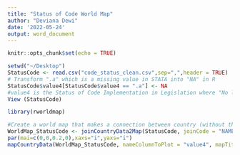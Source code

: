 ```yaml
---
title: "Status of Code World Map"
author: "Deviana Dewi"
date: '2022-05-24'
output: word_document
---
```


```r
knitr::opts_chunk$set(echo = TRUE)
```

```r
setwd("~/Desktop")
StatusCode <- read.csv("code_status_clean.csv",sep=",",header = TRUE)
# Transform ".a" which is a missing value in STATA into "NA" in R
StatusCode$value4[StatusCode$value4 == ".a"] <- NA
#value4 is the Status of Code Implementation in Legislation where "No legal measures" = 1; "Moderately aligned with the code" = 2; "Some provisions of the Code included" = 3; "Substantially aligned with the Code" = 4
View (StatusCode)
```

```r
library(rworldmap)

#Create a world map that makes a connection between country (without the code so it will be "NAME") and the column country_name 
WorldMap_StatusCode <- joinCountryData2Map(StatusCode, joinCode = "NAME", nameJoinColumn = "country")
par(mai=c(0,0,0.2,0),xaxs="i",yaxs="i")
mapCountryData(WorldMap_StatusCode, nameColumnToPlot = "value4", mapTitle = "Status of Code Implementation in Legislation, 2020", colourPalette = c("#e0f3db","#ccebc5","#a8ddb5","#7bccc4","#4eb3d3","#2b8cbe","#0868ac","#084081"), oceanCol = "gray", missingCountryCol = 'white') 
``` 

